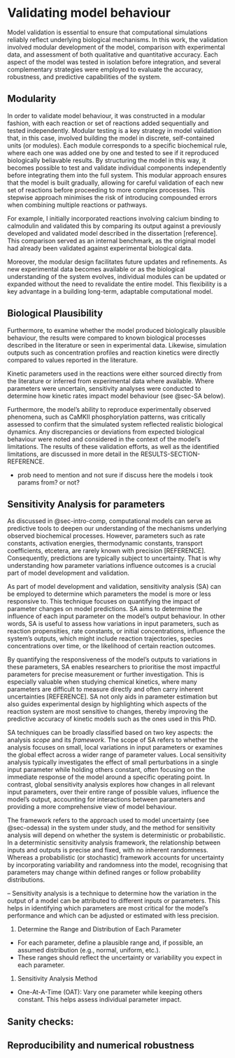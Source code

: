 # Validating model behaviour
Model validation is essential to ensure that computational simulations reliably reflect underlying biological mechanisms. In this work, the validation involved modular development of the model, comparison with experimental data, and assessment of both qualitative and quantitative accuracy. Each aspect of the model was tested in isolation before integration, and several complementary strategies were employed to evaluate the accuracy, robustness, and predictive capabilities of the system.

## Modularity
In order to validate model behaviour, it was constructed in a modular fashion, with each reaction or set of reactions added sequentially and tested independently. Modular testing is a key strategy in model validation that, in this case, involved building the model in discrete, self-contained units (or modules). Each module corresponds to a specific biochemical rule, where each one was added one by one and tested to see if it reproduced biologically beliavable results. By structuring the model in this way, it becomes possible to test and validate individual components independently before integrating them into the full system. This modular approach ensures that the model is built gradually, allowing for careful validation of each new set of reactions before proceeding to more complex processes. This stepwise approach minimises the risk of introducing compounded errors when combining multiple reactions or pathways.

For example, I initially incorporated reactions involving calcium binding to calmodulin and validated this by comparing its output against a previously developed and validated model described in the dissertation [reference]. This comparison served as an internal benchmark, as the original model had already been validated against experimental biological data. 

Moreover, the modular design facilitates future updates and refinements. As new experimental data becomes available or as the biological understanding of the system evolves, individual modules can be updated or expanded without the need to revalidate the entire model. This flexibility is a key advantage in a building long-term, adaptable computational model.

## Biological Plausibility
Furthermore, to examine whether the model produced biologically plausible behaviour, the results were compared to known biological processes described in the literature or seen in experimental data. Likewise, simulation outputs such as concentration profiles and reaction kinetics were directly compared to values reported in the literature.

Kinetic parameters used in the reactions were either sourced directly from the literature or inferred from experimental data where available. Where parameters were uncertain, sensitivity analyses were conducted to determine how kinetic rates impact model behaviour (see @sec-SA below). 

Furthermore, the model's ability to reproduce experimentally observed phenomena, such as CaMKII phosphorylation patterns, was critically assessed to confirm that the simulated system reflected realistic biological dynamics. Any discrepancies or deviations from expected biological behaviour were noted and considered in the context of the model's limitations. The results of these validation efforts, as well as the identified limitations, are discussed in more detail in the RESULTS-SECTION-REFERENCE.

- prob need to mention and not sure if discuss here the models i took params from? or not?

## Sensitivity Analysis for parameters{#sec-SA}

As discussed in @sec-intro-comp, computational models can serve as predictive tools to deepen our understanding of the mechanisms underlying observed biochemical processes. However, parameters such as rate constants, activation energies, thermodynamic constants, transport coefficients, etcetera, are rarely known with precision [REFERENCE]. Consequently, predictions are typically subject to uncertainty. That is why understanding how parameter variations influence outcomes is a crucial part of model development and validation.

As part of model development and validation, sensitivity analysis (SA) can be employed to determine which parameters the model is more or less responsive to. This technique focuses on  quantifying the impact of parameter changes on model predictions. SA aims to determine the influence of each input parameter on the model's output behaviour. In other words, SA is useful to assess how variations in input parameters, such as reaction propensities, rate constants, or initial concentrations, influence the system's outputs, which might include reaction trajectories, species concentrations over time, or the likelihood of certain reaction outcomes.

By quantifying the responsiveness of the model's outputs to variations in these parameters, SA enables researchers to prioritise the most impactful parameters for precise measurement or further investigation. This is especially valuable when studying chemical kinetics, where many parameters are difficult to measure directly and often carry inherent uncertainties [REFERENCE]. SA not only aids in parameter estimation but also guides experimental design by highlighting which aspects of the reaction system are most sensitive to changes, thereby improving the predictive accuracy of kinetic models such as the ones used in this PhD.

SA techniques can be broadly classified based on two key aspects: the analysis _scope_ and its _framework_. The scope of SA refers to whether the analysis focuses on small, local variations in input parameters or examines the global effect across a wider range of parameter values. Local sensitivity analysis typically investigates the effect of small perturbations in a single input parameter while holding others constant, often focusing on the immediate response of the model around a specific operating point. In contrast, global sensitivity analysis explores how changes in all relevant input parameters, over their entire range of possible values, influence the model's output, accounting for interactions between parameters and providing a more comprehensive view of model behaviour.

The framework refers to the approach used to model uncertainty (see @sec-odessa) in the system under study, and the method for sensitivity analysis will depend on whether the system is deterministic or probabilistic. In a deterministic sensitivity analysis framework, the relationship between inputs and outputs is precise and fixed, with no inherent randomness. Whereas a probabilistic (or stochastic) framework accounts for uncertainty by incorporating variability and randomness into the model, recognising that parameters may change within defined ranges or follow probability distributions.

--
Sensitivity analysis is a technique to determine how the variation in the output of a model can be attributed to different inputs or parameters. This helps in identifying which parameters are most critical for the model's performance and which can be adjusted or estimated with less precision.

1. Determine the Range and Distribution of Each Parameter

- For each parameter, define a plausible range and, if possible, an assumed distribution (e.g., normal, uniform, etc.).
- These ranges should reflect the uncertainty or variability you expect in each parameter.

1. Sensitivity Analysis Method

- One-At-A-Time (OAT): Vary one parameter while keeping others constant. This helps assess individual parameter impact.

## Sanity checks:

## Reproducibility and numerical robustness
